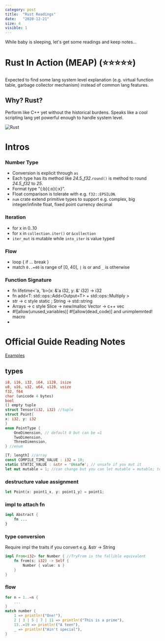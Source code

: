 ```yaml
---
category: post
title:  "Rust Readings"
date:   "2020-12-21"
size: 4
visible: 1
---
```


While baby is sleeping, let's get some readings and keep notes...

# Rust In Action (MEAP) (⭐⭐⭐⭐⭐)
Expected to find some lang system level explanation (e.g. virtual function table, garbage collector mechanism) instead of common lang features.

## Why? Rust?
Perform like C++ yet without the historical burdens. Speaks like a cool scripting lang yet powerful enough to handle system level.

![Rust](https://media.nature.com/lw800/magazine-assets/d41586-020-03382-2/d41586-020-03382-2_18629102.png)

# Intros
### Number Type
* Conversion is explicit through `as`
* Each type has its method like *24.5_f32*.`round()` is method to round *24.5_f32* to *25*.
* Format type "{:b}{:o}{:x}". 
* Float comparison is tolerate with e.g. `f32::EPSILON`.
* `num` crate extend primitive types to support e.g. complex, big integer/infinite float, fixed point currency decimal

### Iteration
* for x in 0..10 
* for x in `collection.iter()` or `&collection`
* `iter_mut` is mutable while `into_iter` is value typed

### Flow
* loop { if ... break }
* match `0..=40` is range of [0, 40], `|` is or and `_` is otherwise

### Function Signature
* fn lifetime<'a, 'b>(x: &'a i32, y: &' i32) -> i32
* fn add<T: std::ops::Add<Output=T> + std::ops::Multiply >
* str -> c style static ; String -> std::string 
* Arrays -> c style Slice -> new/malloc Vector -> c++ vec
* #![allow(unused_variables)] #![allow(dead_code)] and unimplemnted! macro
* 

# Official Guide Reading Notes
[Examples](https://doc.rust-lang.org/rust-by-example/)

## types
```rust
i8, i16, i32, i64, i128, isize
u8, u16, u32, u64, u128, usize
f32, f64
char (unicode 4 bytes)
bool
() empty tuple
struct Tensor(i32, i32) //tuple
struct Point{
x: i32, y: i32
}
enum PointType {
    OneDimension, // default 0 but can be =1
    TwoDimension,
    ThreeDimension,
} //enum

[T; length] //array
const COMPILE_TIME_VALUE : i32 = 10;
static STATIC_VALUE : &str = 'Unsafe'; // unsafe if you mut it
let mut mutable = 1; //can change but you can let mutable = mutable; to unmut it 😄
```
### destructure value assignment
```rust
let Point{x: point1_x, y: point1_y} = point1;
```
### impl to attach fn
```rust
impl Abstract {
    fn ...
}
```

### type conversion
Require impl the traits if you convert e.g. &str -> String
```rust
impl From<i32> for Number { //TryFrom is the fallible equivalent
    fn from(s: i32) -> Self {
        Number { value: s }
    }
}
```
### flow
```rust
for n = 1..=n {
    ...
}
match number {
    1 => println!("One!"),
    2 | 3 | 5 | 7 | 11 => println!("This is a prime"),
    13..=19 => println!("A teen"),
    _ => println!("Ain't special"),
}
```

